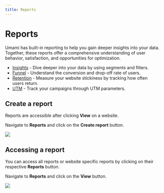 ```yaml
---
title: Reports
---
```


# Reports

Umami has built-in reporting to help you gain deeper insights into your data.
Together, these reports offer a comprehensive understanding of user behavior, satisfaction, and opportunities for optimization.

- [Insights](report-insights) - Dive deeper into your data by using segments and filters.
- [Funnel](report-funnel) - Understand the conversion and drop-off rate of users.
- [Retention](report-retention) - Measure your website stickiness by tracking how often users return.
- [UTM](report-utm) - Track your campaigns through UTM parameters.

## Create a report

Reports are accessible after clicking **View** on a website.

Navigate to **Reports** and click on the **Create report** button.

<img src="/images/cloud/report-create.png" />

## Accessing a report

You can access all reports or website specific reports by clicking on their respective **Reports** button.

Navigate to **Reports** and click on the **View** button.

<img src="/images/cloud/report-detail.png" />
